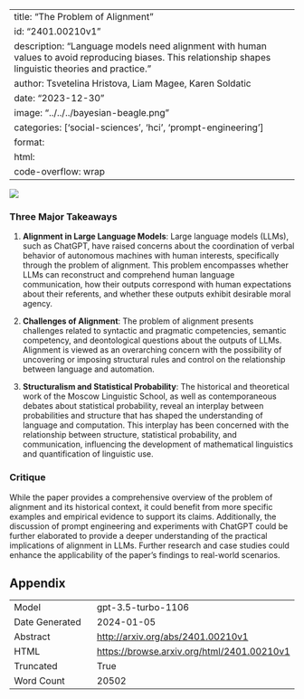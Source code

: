 
---
title: "The Problem of Alignment"
id: "2401.00210v1"
description: "Language models need alignment with human values to avoid reproducing biases. This relationship shapes linguistic theories and practice."
author: Tsvetelina Hristova, Liam Magee, Karen Soldatic
date: "2023-12-30"
image: "../../../bayesian-beagle.png"
categories: ['social-sciences', 'hci', 'prompt-engineering']
format:
  html:
    code-overflow: wrap
---

![](None)

### Three Major Takeaways

1. **Alignment in Large Language Models**: Large language models (LLMs), such as ChatGPT, have raised concerns about the coordination of verbal behavior of autonomous machines with human interests, specifically through the problem of alignment. This problem encompasses whether LLMs can reconstruct and comprehend human language communication, how their outputs correspond with human expectations about their referents, and whether these outputs exhibit desirable moral agency.

2. **Challenges of Alignment**: The problem of alignment presents challenges related to syntactic and pragmatic competencies, semantic competency, and deontological questions about the outputs of LLMs. Alignment is viewed as an overarching concern with the possibility of uncovering or imposing structural rules and control on the relationship between language and automation.

3. **Structuralism and Statistical Probability**: The historical and theoretical work of the Moscow Linguistic School, as well as contemporaneous debates about statistical probability, reveal an interplay between probabilities and structure that has shaped the understanding of language and computation. This interplay has been concerned with the relationship between structure, statistical probability, and communication, influencing the development of mathematical linguistics and quantification of linguistic use.

### Critique

While the paper provides a comprehensive overview of the problem of alignment and its historical context, it could benefit from more specific examples and empirical evidence to support its claims. Additionally, the discussion of prompt engineering and experiments with ChatGPT could be further elaborated to provide a deeper understanding of the practical implications of alignment in LLMs. Further research and case studies could enhance the applicability of the paper's findings to real-world scenarios.

## Appendix

|          |          |
|----------|----------|
| Model     | gpt-3.5-turbo-1106       |
| Date Generated     | 2024-01-05       |
| Abstract | [http://arxiv.org/abs/2401.00210v1](http://arxiv.org/abs/2401.00210v1)        |
| HTML     | [https://browse.arxiv.org/html/2401.00210v1](https://browse.arxiv.org/html/2401.00210v1)       |
| Truncated       | True       |
| Word Count       | 20502       |